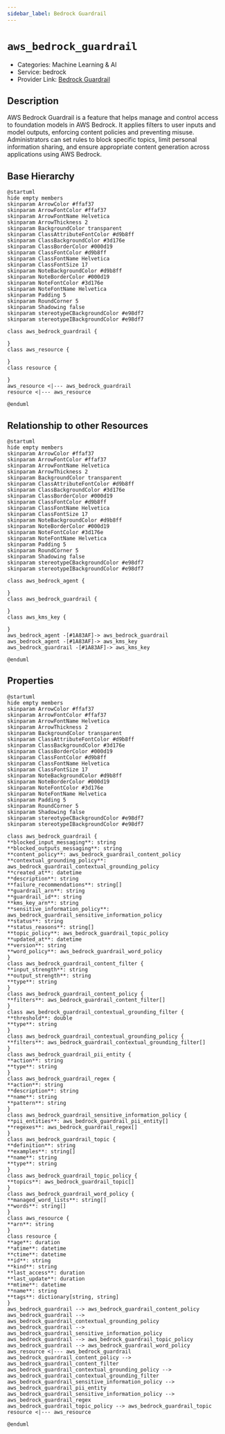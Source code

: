 ```yaml
---
sidebar_label: Bedrock Guardrail
---
```


# `aws_bedrock_guardrail`

- Categories: Machine Learning & AI
- Service: bedrock
- Provider Link: [Bedrock Guardrail](https://docs.aws.amazon.com/bedrock/latest/userguide/guardrails.html)

## Description

AWS Bedrock Guardrail is a feature that helps manage and control access to foundation models in AWS Bedrock. It applies filters to user inputs and model outputs, enforcing content policies and preventing misuse. Administrators can set rules to block specific topics, limit personal information sharing, and ensure appropriate content generation across applications using AWS Bedrock.

## Base Hierarchy

<ZoomPanPinch>

```kroki imgType="plantuml" imgAlt="Hierarchy of Bedrock Guardrail"
@startuml
hide empty members
skinparam ArrowColor #ffaf37
skinparam ArrowFontColor #ffaf37
skinparam ArrowFontName Helvetica
skinparam ArrowThickness 2
skinparam BackgroundColor transparent
skinparam ClassAttributeFontColor #d9b8ff
skinparam ClassBackgroundColor #3d176e
skinparam ClassBorderColor #000d19
skinparam ClassFontColor #d9b8ff
skinparam ClassFontName Helvetica
skinparam ClassFontSize 17
skinparam NoteBackgroundColor #d9b8ff
skinparam NoteBorderColor #000d19
skinparam NoteFontColor #3d176e
skinparam NoteFontName Helvetica
skinparam Padding 5
skinparam RoundCorner 5
skinparam Shadowing false
skinparam stereotypeCBackgroundColor #e98df7
skinparam stereotypeIBackgroundColor #e98df7

class aws_bedrock_guardrail {

}
class aws_resource {

}
class resource {

}
aws_resource <|--- aws_bedrock_guardrail
resource <|--- aws_resource

@enduml
```

</ZoomPanPinch>

## Relationship to other Resources

<ZoomPanPinch>

```kroki imgType="plantuml" imgAlt="Diagram of Bedrock Guardrail resource relationships"
@startuml
hide empty members
skinparam ArrowColor #ffaf37
skinparam ArrowFontColor #ffaf37
skinparam ArrowFontName Helvetica
skinparam ArrowThickness 2
skinparam BackgroundColor transparent
skinparam ClassAttributeFontColor #d9b8ff
skinparam ClassBackgroundColor #3d176e
skinparam ClassBorderColor #000d19
skinparam ClassFontColor #d9b8ff
skinparam ClassFontName Helvetica
skinparam ClassFontSize 17
skinparam NoteBackgroundColor #d9b8ff
skinparam NoteBorderColor #000d19
skinparam NoteFontColor #3d176e
skinparam NoteFontName Helvetica
skinparam Padding 5
skinparam RoundCorner 5
skinparam Shadowing false
skinparam stereotypeCBackgroundColor #e98df7
skinparam stereotypeIBackgroundColor #e98df7

class aws_bedrock_agent {

}
class aws_bedrock_guardrail {

}
class aws_kms_key {

}
aws_bedrock_agent -[#1A83AF]-> aws_bedrock_guardrail
aws_bedrock_agent -[#1A83AF]-> aws_kms_key
aws_bedrock_guardrail -[#1A83AF]-> aws_kms_key

@enduml
```

</ZoomPanPinch>

## Properties

<ZoomPanPinch>

```kroki imgType="plantuml" imgAlt="Diagram of Bedrock Guardrail data model"
@startuml
hide empty members
skinparam ArrowColor #ffaf37
skinparam ArrowFontColor #ffaf37
skinparam ArrowFontName Helvetica
skinparam ArrowThickness 2
skinparam BackgroundColor transparent
skinparam ClassAttributeFontColor #d9b8ff
skinparam ClassBackgroundColor #3d176e
skinparam ClassBorderColor #000d19
skinparam ClassFontColor #d9b8ff
skinparam ClassFontName Helvetica
skinparam ClassFontSize 17
skinparam NoteBackgroundColor #d9b8ff
skinparam NoteBorderColor #000d19
skinparam NoteFontColor #3d176e
skinparam NoteFontName Helvetica
skinparam Padding 5
skinparam RoundCorner 5
skinparam Shadowing false
skinparam stereotypeCBackgroundColor #e98df7
skinparam stereotypeIBackgroundColor #e98df7

class aws_bedrock_guardrail {
**blocked_input_messaging**: string
**blocked_outputs_messaging**: string
**content_policy**: aws_bedrock_guardrail_content_policy
**contextual_grounding_policy**: aws_bedrock_guardrail_contextual_grounding_policy
**created_at**: datetime
**description**: string
**failure_recommendations**: string[]
**guardrail_arn**: string
**guardrail_id**: string
**kms_key_arn**: string
**sensitive_information_policy**: aws_bedrock_guardrail_sensitive_information_policy
**status**: string
**status_reasons**: string[]
**topic_policy**: aws_bedrock_guardrail_topic_policy
**updated_at**: datetime
**version**: string
**word_policy**: aws_bedrock_guardrail_word_policy
}
class aws_bedrock_guardrail_content_filter {
**input_strength**: string
**output_strength**: string
**type**: string
}
class aws_bedrock_guardrail_content_policy {
**filters**: aws_bedrock_guardrail_content_filter[]
}
class aws_bedrock_guardrail_contextual_grounding_filter {
**threshold**: double
**type**: string
}
class aws_bedrock_guardrail_contextual_grounding_policy {
**filters**: aws_bedrock_guardrail_contextual_grounding_filter[]
}
class aws_bedrock_guardrail_pii_entity {
**action**: string
**type**: string
}
class aws_bedrock_guardrail_regex {
**action**: string
**description**: string
**name**: string
**pattern**: string
}
class aws_bedrock_guardrail_sensitive_information_policy {
**pii_entities**: aws_bedrock_guardrail_pii_entity[]
**regexes**: aws_bedrock_guardrail_regex[]
}
class aws_bedrock_guardrail_topic {
**definition**: string
**examples**: string[]
**name**: string
**type**: string
}
class aws_bedrock_guardrail_topic_policy {
**topics**: aws_bedrock_guardrail_topic[]
}
class aws_bedrock_guardrail_word_policy {
**managed_word_lists**: string[]
**words**: string[]
}
class aws_resource {
**arn**: string
}
class resource {
**age**: duration
**atime**: datetime
**ctime**: datetime
**id**: string
**kind**: string
**last_access**: duration
**last_update**: duration
**mtime**: datetime
**name**: string
**tags**: dictionary[string, string]
}
aws_bedrock_guardrail --> aws_bedrock_guardrail_content_policy
aws_bedrock_guardrail --> aws_bedrock_guardrail_contextual_grounding_policy
aws_bedrock_guardrail --> aws_bedrock_guardrail_sensitive_information_policy
aws_bedrock_guardrail --> aws_bedrock_guardrail_topic_policy
aws_bedrock_guardrail --> aws_bedrock_guardrail_word_policy
aws_resource <|--- aws_bedrock_guardrail
aws_bedrock_guardrail_content_policy --> aws_bedrock_guardrail_content_filter
aws_bedrock_guardrail_contextual_grounding_policy --> aws_bedrock_guardrail_contextual_grounding_filter
aws_bedrock_guardrail_sensitive_information_policy --> aws_bedrock_guardrail_pii_entity
aws_bedrock_guardrail_sensitive_information_policy --> aws_bedrock_guardrail_regex
aws_bedrock_guardrail_topic_policy --> aws_bedrock_guardrail_topic
resource <|--- aws_resource

@enduml
```

</ZoomPanPinch>
